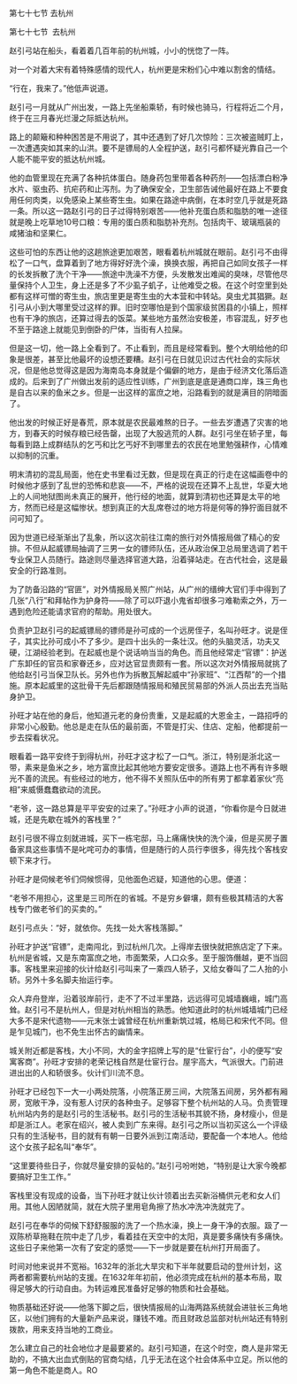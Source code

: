 

第七十七节 去杭州

第七十七节  去杭州

赵引弓站在船头，看着着几百年前的杭州城，小小的恍惚了一阵。

对一个对着大宋有着特殊感情的现代人，杭州更是宋粉们心中难以割舍的情结。

“行在，我来了。”他低声说道。

赵引弓一月就从广州出发，一路上先坐船乘轿，有时候也骑马，行程将近二个月，终于在三月春光烂漫之际抵达杭州。

路上的颠簸和种种困苦是不用说了，其中还遇到了好几次惊险：三次被盗贼盯上，一次遭遇突如其来的山洪。要不是镖局的人全程护送，赵引弓都怀疑光靠自己一个人能不能平安的抵达杭州城。

他的血管里现在充满了各种抗体蛋白。随身药包里带着各种药剂――包括漂白粉净水片、驱虫药、抗疟药和止泻剂。为了确保安全，卫生部告诫他最好在路上不要食用任何肉类，以免感染上某些寄生虫。如果在路途中病倒，在本时空几乎就是死路一条。所以这一路赵引弓的日子过得特别艰苦――他补充蛋白质和脂肪的唯一途径就是晚上吃草地10号口粮：专用的蛋白质和脂肪补充剂。包括肉干、玻璃瓶装的咸猪油和坚果仁。

这些可怕的东西让他的这趟旅途更加艰苦，眼看着杭州城就在眼前。赵引弓不由得松了一口气，盘算着到了地方得好好洗个澡，换换衣服，再把自己如同女孩子一样的长发拆散了洗个干净――旅途中洗澡不方便，头发散发出难闻的臭味，尽管他尽量保持个人卫生，身上还是多了不少虱子虮子，让他难受之极。在这个时空里到处都有这样可憎的寄生虫，旅店里更是寄生虫的大本营和中转站。臭虫尤其猖獗。赵引弓从小到大哪里受过这样的罪。旧时空哪怕是到个国家级贫困县的小镇上，照样也有干净的旅店，还算过得去的饭菜。某些地方虽然治安极差，市容混乱，好歹也不至于路途上就能见到倒卧的尸体，当街有人拉屎。

但是这一切，他一路上全看到了。不止看到，而且是经常看到。整个大明给他的印象是很差，甚至比他最坏的设想还要糟。赵引弓在日就见识过古代社会的实际状况，但是他总觉得这是因为海南岛本身就是个偏僻的地方，是由于经济文化落后造成的。后来到了广州做出发前的适应性训练，广州到底是底是通商口岸，珠三角也是自古以来的鱼米之乡。但是一出这样的富庶之地，沿路看到的就是满目的阴暗面了。

他出发的时候正好是春荒，原本就是农民最难熬的日子。一些去岁遭遇了灾害的地方，到春天的时候存粮已经告罄，出现了大股逃荒的人群。赵引弓坐在轿子里，每每看到路上成群结队的乞丐和比乞丐好不到哪里去的农民在地里勉强耕作，心情难以抑制的沉重。

明末清初的混乱局面，他在史书里看过无数，但是现在真正的行走在这幅画卷中的时候他才感到了乱世的恐怖和悲哀――不，严格的说现在还算不上乱世，华夏大地上的人间地狱图尚未真正的展开，他行经的地面，就算到清初也还算是太平的地方，然而已经是这幅惨状。想到真正的大乱席卷过的地方将是何等的狰狞面目就不问可知了。

因为世道已经渐渐出了乱象，所以这次前往江南的旅行对外情报局做了精心的安排。不但从起威镖局抽调了三男一女的镖师队伍，还从政治保卫总局里选调了若干专业保卫人员随行。路途则尽量选择官道大路，沿着驿站走。在古代社会，这是最安全的行路准则。

为了防备沿路的“官匪”，对外情报局关照广州站，从广州的缙绅大官们手中得到了几张“八行”和拜帖作为护身符――除了可以吓退小鬼省却很多刁难勒索之外，万一遇到危险还能请求官府的帮助。用处很大。

负责护卫赵引弓的起威镖局的镖师是孙可成的一个远房侄子，名叫孙旺才。说是侄子，其实比孙可成小不了多少。是四十出头的一条壮汉。他的头脑灵活，功夫又硬，江湖经验老到。在起威也是个说话响当当的角色。而且他经常走“官镖”：护送广东卸任的官员和家眷还乡，应对达官显贵颇有一套。所以这次对外情报局就挑了他给赵引弓当保卫队长。另外也作为拆散瓦解起威中“孙家班”、“江西帮”的一个措施。原本起威里的这批骨干先后都跟随情报局和殖民贸易部的外派人员出去充当贴身护卫。

孙旺才站在他的身后，他知道元老的身份贵重，又是起威的大恩金主，一路招呼的非常小心殷勤。他总是走在队伍的最前面，不管是打尖、住店、定船，他都提前一步去探看状况。

眼看着一路平安终于到得杭州，孙旺才这才松了一口气。浙江，特别是浙北这一带，素来是鱼米之乡，地方富庶比起其他地方要安定很多。道路上也不再有许多眼光不善的流民。有些经过的地方，他不得不关照队伍中的所有男丁都拿着家伙“亮相”来威慑蠢蠢欲动的流民。

“老爷，这一路总算是平平安安的过来了。”孙旺才小声的说道，“你看你是今日就进城，还是先歇在城外的客栈里？”

赵引弓很不得立刻就进城，买下一栋宅邸，马上痛痛快快的洗个澡，但是买房子置备家具这些事情不是叱咤可办的事情，但是随行的人员行李很多，得先找个客栈安顿下来才行。

孙旺才是伺候老爷们伺候惯得，见他面色迟疑，知道他的心思。便道：

“老爷不用担心，这里是三司所在的省城。不是穷乡僻壤，颇有些极其精洁的大客栈专门做老爷们的买卖的。”

赵引弓点头：“好，就依你。先找一处大客栈落脚。”

孙旺才护送“官镖”，走南闯北，到过杭州几次。上得岸去很快就把旅店定了下来。杭州是省城，又是东南富庶之地，市面繁荣，人口众多。至于服饰僭越，更不当回事。客栈里来迎接的伙计给赵引弓叫来了一乘四人轿子，又给女眷叫了二人抬的小轿。另外十多名脚夫抬运行李。

众人弃舟登岸，沿着驳岸前行，走不了不过半里路，远远得可见城墙巍峨，城门高耸。赵引弓不是杭州人，但是对杭州相当的熟悉。他知道此时的杭州城墙城门已经大多不是宋代遗物――元末张士诚曾经在杭州重新筑过城，格局已和宋代不同。但是乍见城门，也不免生出怀古的幽情来。

城关附近都是客栈，大小不同，大的金字招牌上写的是“仕宦行台”，小的便写“安寓客商”。孙旺才安排的老荣记栈自然是仕宦行台。屋宇高大，气派很大。门前进进出出的人和轿很多。伙计们川流不息。

孙旺才已经包下一大一小两处院落，小院落正房三间，大院落五间房，另外都有厢房，宽敞干净，没有惹人讨厌的各种虫子。足够容下整个杭州站的人马。负责管理杭州站内务的是赵引弓的生活秘书。赵引弓的生活秘书其貌不扬，身材瘦小，但是却是浙江人。老家在绍兴，被人卖到广东来得。赵引弓之所以当初买这么一个评级只有的生活秘书，目的就有有朝一日要外派到江南活动，要配备一个本地人。他给这个女孩子起名叫“奉华”。

“这里要待些日子，你就尽量安排的妥帖的。”赵引弓吩咐她，“特别是让大家今晚都要搞好卫生工作。”

客栈里没有现成的设备，当下孙旺才就让伙计领着出去买新浴桶供元老和女人们用。其他人因陋就简，就在大院子里用皂角擦了热水冲洗冲洗就完了。

赵引弓在奉华的伺候下舒舒服服的洗了一个热水澡，换上一身干净的衣服。趿了一双陈桥草拖鞋在院中走了几步，看着挂在天空中的太阳，真是要多痛快有多痛快。这些日子来他第一次有了安定的感觉――下一步就是要在杭州打开局面了。

时间对他来说并不宽裕。1632年的浙北大旱灾和下半年就要启动的登州计划，这两者都需要杭州站的支援。在1632年年初前，他必须完成在杭州的基本布局，取得足够大的行动自由。为转运难民准备好足够的物质和社会基础。

物质基础还好说――他落下脚之后，很快情报局的山海两路系统就会进驻长三角地区，以他们拥有的大量新产品来说，赚钱不难。而且财政总监部对杭州站还有特别拨款，用来支持当地的工商业。

怎么建立自己的社会地位才是最要紧的。赵引弓知道，在这个时空，商人是非常无助的，不搞大出血式倒贴的官商勾结，几乎无法在这个社会体系中立足。所以他的第一角色不能是商人。RO

